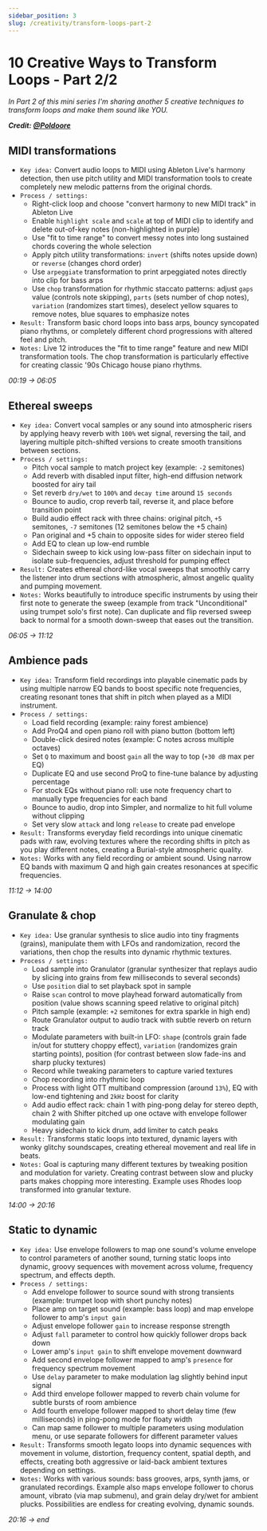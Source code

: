 ```yaml
---
sidebar_position: 3
slug: /creativity/transform-loops-part-2
---
```


# 10 Creative Ways to Transform Loops - Part 2/2

<i>In Part 2 of this mini series I'm sharing another 5 creative techniques to transform loops and make them sound like YOU.</i>

***Credit: [@Poldoore](https://www.youtube.com/channel/UC0sL7gqDMe_ggIzEkkdTsug)***


## MIDI transformations

- `Key idea:` Convert audio loops to MIDI using Ableton Live's harmony detection, then use pitch utility and MIDI transformation tools to create completely new melodic patterns from the original chords.
- `Process / settings:`
  - Right-click loop and choose "convert harmony to new MIDI track" in Ableton Live
  - Enable `highlight scale` and `scale` at top of MIDI clip to identify and delete out-of-key notes (non-highlighted in purple)
  - Use "fit to time range" to convert messy notes into long sustained chords covering the whole selection
  - Apply pitch utility transformations: `invert` (shifts notes upside down) or `reverse` (changes chord order)
  - Use `arpeggiate` transformation to print arpeggiated notes directly into clip for bass arps
  - Use `chop` transformation for rhythmic staccato patterns: adjust `gaps` value (controls note skipping), `parts` (sets number of chop notes), `variation` (randomizes start times), deselect yellow squares to remove notes, blue squares to emphasize notes
- `Result:` Transform basic chord loops into bass arps, bouncy syncopated piano rhythms, or completely different chord progressions with altered feel and pitch.
- `Notes:` Live 12 introduces the "fit to time range" feature and new MIDI transformation tools. The chop transformation is particularly effective for creating classic '90s Chicago house piano rhythms.

*00:19 → 06:05*
<VideoPlayer videoId="2t5tMdKzuhs" overlay={midi_transformations} timeSec={19} />

## Ethereal sweeps

- `Key idea:` Convert vocal samples or any sound into atmospheric risers by applying heavy reverb with `100%` wet signal, reversing the tail, and layering multiple pitch-shifted versions to create smooth transitions between sections.
- `Process / settings:`
  - Pitch vocal sample to match project key (example: `-2` semitones)
  - Add reverb with disabled input filter, high-end diffusion network boosted for airy tail
  - Set reverb `dry/wet` to `100%` and `decay time` around `15 seconds`
  - Bounce to audio, crop reverb tail, reverse it, and place before transition point
  - Build audio effect rack with three chains: original pitch, `+5` semitones, `-7` semitones (12 semitones below the +5 chain)
  - Pan original and +5 chain to opposite sides for wider stereo field
  - Add EQ to clean up low-end rumble
  - Sidechain sweep to kick using low-pass filter on sidechain input to isolate sub-frequencies, adjust threshold for pumping effect
- `Result:` Creates ethereal chord-like vocal sweeps that smoothly carry the listener into drum sections with atmospheric, almost angelic quality and pumping movement.
- `Notes:` Works beautifully to introduce specific instruments by using their first note to generate the sweep (example from track "Unconditional" using trumpet solo's first note). Can duplicate and flip reversed sweep back to normal for a smooth down-sweep that eases out the transition.

*06:05 → 11:12*
<VideoPlayer videoId="2t5tMdKzuhs" overlay={ethereal_sweeps} timeSec={365} />

## Ambience pads

- `Key idea:` Transform field recordings into playable cinematic pads by using multiple narrow EQ bands to boost specific note frequencies, creating resonant tones that shift in pitch when played as a MIDI instrument.
- `Process / settings:`
  - Load field recording (example: rainy forest ambience)
  - Add ProQ4 and open piano roll with piano button (bottom left)
  - Double-click desired notes (example: C notes across multiple octaves)
  - Set `Q` to maximum and boost `gain` all the way to top (`+30 dB` max per EQ)
  - Duplicate EQ and use second ProQ to fine-tune balance by adjusting percentage
  - For stock EQs without piano roll: use note frequency chart to manually type frequencies for each band
  - Bounce to audio, drop into Simpler, and normalize to hit full volume without clipping
  - Set very slow `attack` and long `release` to create pad envelope
- `Result:` Transforms everyday field recordings into unique cinematic pads with raw, evolving textures where the recording shifts in pitch as you play different notes, creating a Burial-style atmospheric quality.
- `Notes:` Works with any field recording or ambient sound. Using narrow EQ bands with maximum Q and high gain creates resonances at specific frequencies.

*11:12 → 14:00*
<VideoPlayer videoId="2t5tMdKzuhs" overlay={ambience_pads} timeSec={672} />

## Granulate & chop

- `Key idea:` Use granular synthesis to slice audio into tiny fragments (grains), manipulate them with LFOs and randomization, record the variations, then chop the results into dynamic rhythmic textures.
- `Process / settings:`
  - Load sample into Granulator (granular synthesizer that replays audio by slicing into grains from few milliseconds to several seconds)
  - Use `position` dial to set playback spot in sample
  - Raise `scan` control to move playhead forward automatically from position (value shows scanning speed relative to original pitch)
  - Pitch sample (example: `+2` semitones for extra sparkle in high end)
  - Route Granulator output to audio track with subtle reverb on return track
  - Modulate parameters with built-in LFO: `shape` (controls grain fade in/out for stuttery choppy effect), `variation` (randomizes grain starting points), position (for contrast between slow fade-ins and sharp plucky textures)
  - Record while tweaking parameters to capture varied textures
  - Chop recording into rhythmic loop
  - Process with light OTT multiband compression (around `13%`), EQ with low-end tightening and `2kHz` boost for clarity
  - Add audio effect rack: chain 1 with ping-pong delay for stereo depth, chain 2 with Shifter pitched up one octave with envelope follower modulating gain
  - Heavy sidechain to kick drum, add limiter to catch peaks
- `Result:` Transforms static loops into textured, dynamic layers with wonky glitchy soundscapes, creating ethereal movement and real life in beats.
- `Notes:` Goal is capturing many different textures by tweaking position and modulation for variety. Creating contrast between slow and plucky parts makes chopping more interesting. Example uses Rhodes loop transformed into granular texture.

*14:00 → 20:16*
<VideoPlayer videoId="2t5tMdKzuhs" overlay={granulate_chop} timeSec={840} />

## Static to dynamic

- `Key idea:` Use envelope followers to map one sound's volume envelope to control parameters of another sound, turning static loops into dynamic, groovy sequences with movement across volume, frequency spectrum, and effects depth.
- `Process / settings:`
  - Add envelope follower to source sound with strong transients (example: trumpet loop with short punchy notes)
  - Place amp on target sound (example: bass loop) and map envelope follower to amp's `input gain`
  - Adjust envelope follower `gain` to increase response strength
  - Adjust `fall` parameter to control how quickly follower drops back down
  - Lower amp's `input gain` to shift envelope movement downward
  - Add second envelope follower mapped to amp's `presence` for frequency spectrum movement
  - Use `delay` parameter to make modulation lag slightly behind input signal
  - Add third envelope follower mapped to reverb chain volume for subtle bursts of room ambience
  - Add fourth envelope follower mapped to short delay time (few milliseconds) in ping-pong mode for floaty width
  - Can map same follower to multiple parameters using modulation menu, or use separate followers for different parameter values
- `Result:` Transforms smooth legato loops into dynamic sequences with movement in volume, distortion, frequency content, spatial depth, and effects, creating both aggressive or laid-back ambient textures depending on settings.
- `Notes:` Works with various sounds: bass grooves, arps, synth jams, or granulated recordings. Example also maps envelope follower to chorus amount, vibrato (via map submenu), and grain delay dry/wet for ambient plucks. Possibilities are endless for creating evolving, dynamic sounds.

*20:16 → end*
<VideoPlayer videoId="2t5tMdKzuhs" overlay={static_to_dynamic} timeSec={1216} />
